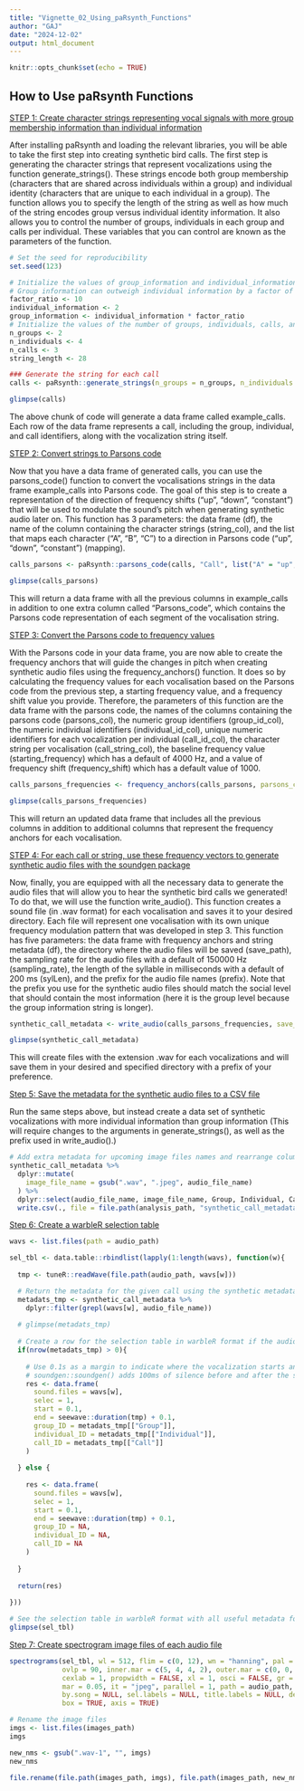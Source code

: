 ```yaml
---
title: "Vignette_02_Using_paRsynth_Functions"
author: "GAJ"
date: "2024-12-02"
output: html_document
---
```


```r
knitr::opts_chunk$set(echo = TRUE)
```
<h2>How to Use paRsynth Functions</h2>

<u> STEP 1: Create character strings representing vocal signals with more group membership information than individual information </u>

After installing paRsynth and loading the relevant libraries, you will be able to take the first step into creating synthetic bird calls. The first step is generating the character strings that represent vocalizations using the function generate_strings(). These strings encode both group membership (characters that are shared across individuals within a group) and individual identity (characters that are unique to each individual in a group). The function allows you to specify the length of the string as well as how much of the string encodes group versus individual identity information. It also allows you to control the number of groups, individuals in each group and calls per individual. These variables that you can control are known as the parameters of the function. 

```r

# Set the seed for reproducibility
set.seed(123)

# Initialize the values of group_information and individual_information, which correspond to the length of the string that will be allocated to encoding group membership or individual identity information
# Group information can outweigh individual information by a factor of at least 10 or higher
factor_ratio <- 10
individual_information <- 2
group_information <- individual_information * factor_ratio
# Initialize the values of the number of groups, individuals, calls, and string length
n_groups <- 2
n_individuals <- 4
n_calls <- 3
string_length <- 28

### Generate the string for each call
calls <- paRsynth::generate_strings(n_groups = n_groups, n_individuals = n_individuals, n_calls = n_calls, string_length = string_length, group_information = group_information, individual_information = individual_information)

glimpse(calls)

```

The above chunk of code will generate a data frame called example_calls. Each row of the data frame represents a call, including the group, individual, and call identifiers, along with the vocalization string itself. 

<u> STEP 2: Convert strings to Parsons code </u>

Now that you have a data frame of generated calls, you can use the parsons_code() function to convert the vocalisations strings in the data frame example_calls into Parsons code. The goal of this step is to create a representation of the direction of frequency shifts ("up", "down", "constant") that will be used to modulate the sound's pitch when generating synthetic audio later on. This function has 3 parameters: the data frame (df), the name of the column containing the character strings (string_col), and the list that maps each character ("A", "B", "C") to a direction in Parsons code ("up", "down", "constant") (mapping).

```r

calls_parsons <- paRsynth::parsons_code(calls, "Call", list("A" = "up", "B" = "down", "C" = "constant"))

glimpse(calls_parsons)

```

This will return a data frame with all the previous columns in example_calls in addition to one extra column called "Parsons_code", which contains the Parsons code representation of each segment of the vocalisation string.

<u> STEP 3: Convert the Parsons code to frequency values </u>

With the Parsons code in your data frame, you are now able to create the frequency anchors that will guide the changes in pitch when creating synthetic audio files using the frequency_anchors() function. It does so by calculating the frequency values for each vocalisation based on the Parsons code from the previous step, a starting frequency value, and a frequency shift value you provide. Therefore, the parameters of this function are the data frame with the parsons code, the names of the columns containing the parsons code (parsons_col), the numeric group identifiers (group_id_col), the numeric individual identifiers (individual_id_col), unique numeric identifiers for each vocalization per individual (call_id_col),  the character string per vocalisation (call_string_col), the baseline frequency value (starting_frequency) which has a default of 4000 Hz, and a value of frequency shift (frequency_shift) which has a default value of 1000. 

```r

calls_parsons_frequencies <- frequency_anchors(calls_parsons, parsons_col = "Parsons_Code", group_id_col = "Group", individual_id_col = "Individual", call_id_col = "Call_ID", call_string_col = "Call", starting_frequency = 4000, frequency_shift = 1000)

glimpse(calls_parsons_frequencies)

```

This will return an updated data frame that includes all the previous columns in addition to additional columns that represent the frequency anchors for each vocalisation. 

<u> STEP 4: For each call or string, use these frequency vectors to generate synthetic audio files with the soundgen package </u>

Now, finally, you are equipped with all the necessary data to generate the audio files that will allow you to hear the synthetic bird calls we generated! To do that, we will use the function write_audio(). This function creates a sound file (in .wav format) for each vocalisation and saves it to your desired directory. Each file will represent one vocalisation with its own unique frequency modulation pattern that was developed in step 3. This function has five parameters: the data frame with frequency anchors and string metadata (df), the directory where the audio files will be saved (save_path), the sampling rate for the audio files with a default of 150000 Hz (sampling_rate), the length of the syllable in milliseconds with a default of 200 ms (sylLen), and the prefix for the audio file names (prefix). Note that the prefix you use for the synthetic audio files should match the social level that should contain the most information (here it is the group level because the group information string is longer).

```r

synthetic_call_metadata <- write_audio(calls_parsons_frequencies, save_path = audio_path, sampling_rate = 150000, sylLen = 400, prefix = "GroupMembership_TDA")

glimpse(synthetic_call_metadata)

```

This will create files with the extension .wav for each vocalizations and will save them in your desired and specified directory with a prefix of your preference.

<u> Step 5: Save the metadata for the synthetic audio files to a CSV file </u>

Run the same steps above, but instead create a data set of synthetic vocalizations with more individual information than group information (This will require changes to the arguments in generate_strings(), as well as the prefix used in write_audio().)

```r

# Add extra metadata for upcoming image files names and rearrange columns
synthetic_call_metadata %>%
  dplyr::mutate(
    image_file_name = gsub(".wav", ".jpeg", audio_file_name)
  ) %>% 
  dplyr::select(audio_file_name, image_file_name, Group, Individual, Call_ID, Call, Parsons_Code, names(.)[grepl("Frequency", names(.))]) %>% 
  write.csv(., file = file.path(analysis_path, "synthetic_call_metadata.csv"), row.names = FALSE) 

```

<u> Step 6: Create a warbleR selection table </u>

```r

wavs <- list.files(path = audio_path)

sel_tbl <- data.table::rbindlist(lapply(1:length(wavs), function(w){
  
  tmp <- tuneR::readWave(file.path(audio_path, wavs[w]))

  # Return the metadata for the given call using the synthetic metadata generated during audio file generation above
  metadats_tmp <- synthetic_call_metadata %>%
    dplyr::filter(grepl(wavs[w], audio_file_name))
  
  # glimpse(metadats_tmp)
  
  # Create a row for the selection table in warbleR format if the audio file exists and metadata for that file also exists
  if(nrow(metadats_tmp) > 0){
    
    # Use 0.1s as a margin to indicate where the vocalization starts and ends in the audio file
    # soundgen::soundgen() adds 100ms of silence before and after the synthetic vocalization by default 
    res <- data.frame(
      sound.files = wavs[w], 
      selec = 1,
      start = 0.1, 
      end = seewave::duration(tmp) + 0.1,
      group_ID = metadats_tmp[["Group"]],
      individual_ID = metadats_tmp[["Individual"]],
      call_ID = metadats_tmp[["Call"]]
    )
    
  } else {
    
    res <- data.frame(
      sound.files = wavs[w], 
      selec = 1, 
      start = 0.1, 
      end = seewave::duration(tmp) + 0.1,
      group_ID = NA,
      individual_ID = NA,
      call_ID = NA
    )
    
  }
  
  return(res)
  
}))

# See the selection table in warbleR format with all useful metadata for the synthetic experiment
glimpse(sel_tbl)

```

<u> Step 7: Create spectrogram image files of each audio file </u>

```r

spectrograms(sel_tbl, wl = 512, flim = c(0, 12), wn = "hanning", pal = reverse.gray.colors.2,
             ovlp = 90, inner.mar = c(5, 4, 4, 2), outer.mar = c(0, 0, 0, 0), picsize = 1, res = 100,
             cexlab = 1, propwidth = FALSE, xl = 1, osci = FALSE, gr = FALSE,  sc = FALSE, line = FALSE,
             mar = 0.05, it = "jpeg", parallel = 1, path = audio_path, pb = TRUE, fast.spec = FALSE,
             by.song = NULL, sel.labels = NULL, title.labels = NULL, dest.path = images_path,
             box = TRUE, axis = TRUE)

# Rename the image files
imgs <- list.files(images_path)
imgs

new_nms <- gsub(".wav-1", "", imgs)
new_nms

file.rename(file.path(images_path, imgs), file.path(images_path, new_nms))

```
